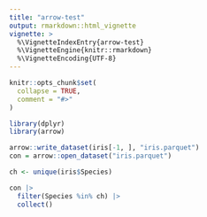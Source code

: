 ```yaml
---
title: "arrow-test"
output: rmarkdown::html_vignette
vignette: >
  %\VignetteIndexEntry{arrow-test}
  %\VignetteEngine{knitr::rmarkdown}
  %\VignetteEncoding{UTF-8}
---
```


```r
knitr::opts_chunk$set(
  collapse = TRUE,
  comment = "#>"
)
```

```r
library(dplyr)
library(arrow)

arrow::write_dataset(iris[-1, ], "iris.parquet")
con = arrow::open_dataset("iris.parquet")

ch <- unique(iris$Species) 

con |>
  filter(Species %in% ch) |>
  collect() 

```

